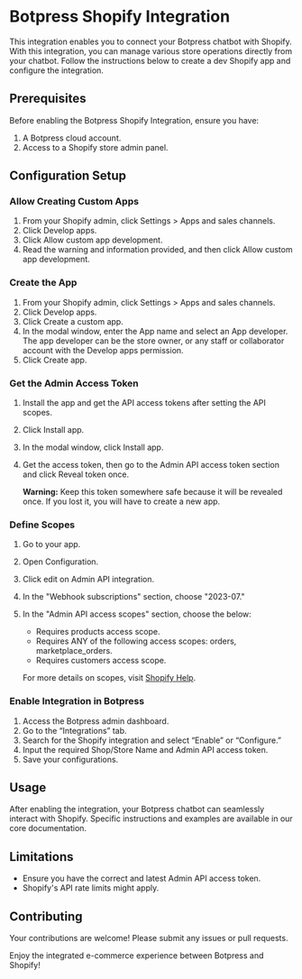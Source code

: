 # Botpress Shopify Integration

This integration enables you to connect your Botpress chatbot with Shopify. With this integration, you can manage various store operations directly from your chatbot. Follow the instructions below to create a dev Shopify app and configure the integration.

## Prerequisites
Before enabling the Botpress Shopify Integration, ensure you have:
1. A Botpress cloud account.
2. Access to a Shopify store admin panel.

## Configuration Setup

### Allow Creating Custom Apps
1. From your Shopify admin, click Settings > Apps and sales channels.
2. Click Develop apps.
3. Click Allow custom app development.
4. Read the warning and information provided, and then click Allow custom app development.

### Create the App
1. From your Shopify admin, click Settings > Apps and sales channels.
2. Click Develop apps.
3. Click Create a custom app.
4. In the modal window, enter the App name and select an App developer. The app developer can be the store owner, or any staff or collaborator account with the Develop apps permission.
5. Click Create app.

### Get the Admin Access Token
1. Install the app and get the API access tokens after setting the API scopes.
2. Click Install app.
3. In the modal window, click Install app.
4. Get the access token, then go to the Admin API access token section and click Reveal token once.

   **Warning:** Keep this token somewhere safe because it will be revealed once. If you lost it, you will have to create a new app.

### Define Scopes
1. Go to your app.
2. Open Configuration.
3. Click edit on Admin API integration.
4. In the "Webhook subscriptions" section, choose "2023-07."
5. In the "Admin API access scopes" section, choose the below:
   - Requires products access scope.
   - Requires ANY of the following access scopes: orders, marketplace_orders.
   - Requires customers access scope.

   For more details on scopes, visit [Shopify Help](https://help.shopify.com/en/manual/apps/app-types/custom-apps).

### Enable Integration in Botpress
1. Access the Botpress admin dashboard.
2. Go to the “Integrations” tab.
3. Search for the Shopify integration and select “Enable” or “Configure.”
4. Input the required Shop/Store Name and Admin API access token.
5. Save your configurations.

## Usage
After enabling the integration, your Botpress chatbot can seamlessly interact with Shopify. Specific instructions and examples are available in our core documentation.

## Limitations
- Ensure you have the correct and latest Admin API access token.
- Shopify's API rate limits might apply.

## Contributing
Your contributions are welcome! Please submit any issues or pull requests.

Enjoy the integrated e-commerce experience between Botpress and Shopify!
